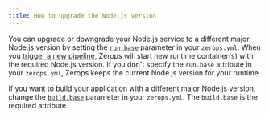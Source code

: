 ```yaml
---
title: How to upgrade the Node.js version
---
```


You can upgrade or downgrade your Node.js service to a different major Node.js version by setting the <a href="/nodejs/how-to/build-pipeline#base-1"><code>run.base</code></a> parameter in your `zerops.yml`. When you [trigger a new pipeline](/nodejs/how-to/trigger-pipeline), Zerops will start new runtime container(s) with the required Node.js version. If you don't specify the `run.base` attribute in your `zerops.yml`, Zerops keeps the current Node.js version for your runtime.

If you want to build your application with a different major Node.js version, change the <a href="/nodejs/how-to/build-pipeline#base"><code>build.base</code></a> parameter in your `zerops.yml`. The `build.base` is the required attribute.
